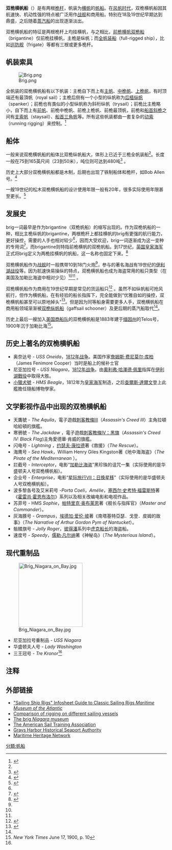 {{Infobox Weapon
|is_vehicle=yes
|type=帆船
|origin=[[地中海|地中海]]
| name         = 双桅横帆船
| image        = [[File:Brig_Niagara_full_sail.jpg|300px]]
| caption      = 尼亚加拉号（USS ''Niagara'' 1813）<ref>[http://www.legis.state.pa.us/WU01/LI/LI/CT/HTM/37/00.007.005.000..HTM Pennsylvania statute naming brig] {{Wayback|url=http://www.legis.state.pa.us/WU01/LI/LI/CT/HTM/37/00.007.005.000..HTM |date=20210502123036 }} and [http://www.legis.state.pa.us/WU01/VC/visitor_info/quiz/ship.htm official state website reading her name] {{webarchive|url=https://web.archive.org/web/20000510122158/http://www.legis.state.pa.us/WU01/VC/visitor_info/quiz/ship.htm |date=2000-05-10 }}</ref>
| length       = 75–165 英尺（23–50米）
| weight       = 480吨位
| speed        = 視情況而定，據報告可達11節（每小時20公里）
| crew         = 不定，12到16人
}}
'''双桅横帆船'''（{{lang-en|brig}}）是有两根[[桅杆|桅杆]]，帆装为[[横帆|横帆]]的[[帆船|帆船]]。在[[风帆时代|风帆时代]]，双桅横帆船因其航速快、机动性强的特点被广泛用作[[战舰|战舰]]和商用船。特别在18及19世纪早期达到鼎盛，之后随着[[蒸汽船|蒸汽船]]的出现逐渐淡出。

双桅横帆船的特征是两根桅杆上均挂横帆，与之相比，[[前桅横帆双桅船|前桅横帆双桅船]]（brigantine）仅前桅挂横帆，主桅是纵帆；而[[全帆装船|全帆装船]]（full-rigged ship），比如[[巡防舰|巡防舰]]（frigate）等都有三根或更多桅杆。

==帆装索具==
[[File:Brig.png|thumb]]

全帆装的双桅横帆船有以下帆装：主桅自下而上有[[主帆|主帆]]、[[中桅帆|中桅帆]]、[[上桅帆|上桅帆]]，有时顶端还有最頂帆（royal sail）；主桅后侧有一个小型的纵帆称为[[后樯纵帆|后樯纵帆]]（spanker）；前桅也有类似的小型纵帆称为斜桁纵帆（trysail）；前桅比主桅略小，自下而上有[[前帆|前帆]]、前桅中桅帆、前桅上桅帆、前桅最顶帆，前桅和[[船首斜桅|船首斜桅]]之间有[[支索帆|支索帆]]（staysail）、[[船首三角帆|船首三角帆]]等。所有这些帆装都由一套复杂的[[动索|动索]]（running rigging）来控制。<ref name="Man">{{cite web|title=Man on the Ocean |author=R.M. Ballantyne |url=http://www.athelstane.co.uk/ballanty/manocean/ocean10.htm |accessdate=2007-01-12 |archiveurl=https://web.archive.org/web/20061011015913/http://www.athelstane.co.uk/ballanty/manocean/ocean10.htm |archivedate=2006-10-11 |deadurl=yes }}</ref>

==船体==
一般来说双桅横帆船的船体比双桅纵帆船大，体形上已近于三桅全帆装船<ref name="Man"/>。长度一般在75到165英尺间（23到50米），吨位则可达到480吨<ref name="Texas">{{cite web|url=http://www.texasnavy.com/glossary2.htm|title=The Texas Navies|accessdate=2007-01-12|deadurl=yes|archiveurl=https://web.archive.org/web/20070731021530/http://www.texasnavy.com/glossary2.htm|archivedate=2007-07-31}}</ref> 。

历史上大部分双桅横帆船都是木制，后期也出现了铁制船体和桅杆，如Bob Allen号。<ref name="Bob">{{cite web|url=http://www.tallshipstock.com/BOB%20ALLEN%201.txt |title=Bob Allen |accessdate=2007-01-12 |archiveurl=https://web.archive.org/web/20061124084417/http://www.tallshipstock.com/BOB%2BALLEN%2B1.txt |archivedate=2006-11-24|deadurl=yes }}</ref>

一艘19世纪的松木双桅横帆船的设计使用年限一般有20年，很多实际使用年限甚至更长。<ref name="NJ">{{cite web|url=http://www.njscuba.net/artifacts/ship_sailing_ship.html|title=Sailing ships|accessdate=2007-01-12|deadurl=yes|archiveurl=https://web.archive.org/web/20070113100740/http://www.njscuba.net/artifacts/ship_sailing_ship.html|archivedate=2007-01-13}}</ref>

==发展史==
brig一词最早是作为brigantine（双桅帆船）的缩写出现的。作为双桅帆船的一种，相比主桅纵帆的brigantine，两根桅杆上都挂横帆的brig有更强的航行能力，更好操控，需要的人手也相对较少<ref name="Man"/>，因而大受欢迎，brig一词逐渐成为这一变种的专用词<ref name="Pirate">{{cite web|url=http://groups.msn.com/6nb38spqtrspsianegph7fjk07/ships.msnw|title=Pirate Ships|accessdate=2007-01-12|archive-url=https://web.archive.org/web/20071111042103/http://groups.msn.com/6nb38spqtrspsianegph7fjk07/ships.msnw|archive-date=2007-11-11|dead-url=yes}}</ref>，而brigantine则特指前桅横帆的双桅帆船。到17世纪，[[英国皇家海军|英国皇家海军]]正式将brig定义为两桅挂横帆的帆船，这一名称也固定下来。<ref>{{cite web|title=Brig or Brigantine |url=http://www.mariner.org/exploration/index.php?type=shiptype&id=3 |accessdate=2007-01-13 |deadurl=yes |archiveurl=https://web.archive.org/web/20070912133014/http://www.mariner.org/exploration/index.php?type=shiptype&id=3 |archivedate=2007-09-12 }}</ref>

双桅横帆船作为[[战舰|战舰]]时一般携带10到18门火炮<ref name="Texas"/>，参与的著名海战有19世纪的[[伊利湖战役|伊利湖战役]]等。因为航速快易操纵的特点，双桅横帆船也成为海盗常用的船只类型（在美国及加勒比海盗中相对少见）<ref name="Man"/><ref name="Pirate"/> 。

双桅横帆船作为商用在19世纪早期是常见的货运船只<ref name="Tre">{{cite web|title=The "Stockholm Brig" Tre Kronor|url=http://www.abc.se/~pa/bld/sth-brig.htm|accessdate=2007-01-12|archive-date=2007-02-04|archive-url=https://web.archive.org/web/20070204065004/http://www.abc.se/~pa/bld/sth-brig.htm|dead-url=no}}</ref> 。虽然不如纵帆船可抢风航行，但作为横帆船，在有经验的船长指挥下，完全能做到“优雅自如的操控，双桅横帆船甚至可以原地掉头”<ref>{{cite web|url=http://sailing-ships.oktett.net/brig.html|title=Brig|accessdate=2007-01-12|deadurl=yes|archiveurl=https://web.archive.org/web/20061230031219/http://sailing-ships.oktett.net/brig.html|archivedate=2006-12-30}}</ref>。但是因为同等船身需要更多人手，双桅横帆船在商用船领域渐渐被[[双桅纵帆船|双桅纵帆船]]（gaffsail schooner）及更后期的蒸汽船取代<ref name="Tre"/>。

历史上最后一艘加入[[美国商船队|美国商船队]]的双桅横帆船是1883年建于[[缅因州|缅因州]]的Telos号，1900年沉于加勒比海<ref>''New York Times'' June 17, 1900, p. 10</ref>。

==历史上著名的双桅横帆船==
*奥奈达号 - ''USS Oneida''，[[1812年战争|1812年战争]]。美国作家[[詹姆斯·费尼莫尔·库柏|詹姆斯·费尼莫尔·库柏]]（James Fenimore Cooper）当时是船上的候补士官
*尼亚加拉号 - ''USS Niagara''，[[1812年战争|1812年战争]]。由[[奧利弗·哈澤德·佩里|奧利弗·哈澤德·佩里]]指挥在[[伊利湖戰役|伊利湖戰役]]中取得大胜。 
*[[小獵犬號|小獵犬號]] - ''HMS Beagle''，1812年为[[皇家海军|皇家海军]]制造，之后[[查爾斯·達爾文|查爾斯·達爾文]]登上此艦擔任隨船博物學家。

==文学影视作品中出现的双桅横帆船==
*天鷹號 -  ''The Aquila''，電子遊戲[[刺客教條III|刺客教條III]]（''Assassin's Creed III''）主角拉頓哈給頓的旗艦。
*寒鴉號 -  ''The Jackdaw'' ，電子遊戲[[刺客教條IV：黑旗|刺客教條IV：黑旗]]（''Assassin's Creed IV: Black Flag'')主角愛德華·肯威的旗艦。
*闪电号 -  ''Lightning'' ，[[约瑟夫·康拉德|约瑟夫·康拉德]]著《救援》（''The Rescue''）。
*海鹰号 -  ''Sea Hawk''，William Henry Giles Kingston著《地中海海盗》（''The Pirate of the Mediterranean'' ）。
*拦截号 -  ''Interceptor''，电影“[[加勒比海盗|加勒比海盗]]”黑珍珠的诅咒一集（实际使用的是华盛顿夫人号双桅横帆船）。
*企业号 -  ''Enterprise''，电影“[[星际旅行VII：日换星移|星际旅行VII：日换星移]]”（实际使用的是华盛顿夫人号双桅横帆船）。
*波多黎各号及艾米莉号 -''Porta Coeli''，''Amélie''，[[塞西尔·史考特·福雷斯特|塞西尔·史考特·福雷斯特]]著《[[霍雷肖·霍恩布洛尔|霍雷肖·霍恩布洛尔]]》系列以及相关改编电影和电视作品。
*苏菲号 - HMS ''Sophie''，[[帕特里克·奥布莱恩|帕特里克·奥布莱恩]]著《舰长与指挥官》（''Master and Commander''）。
*灰海豚号 - ''Grampus''，[[埃德加·爱伦·坡|埃德加·爱伦·坡]]著《南塔基特亞瑟．戈登．皮姆的故事》（''The Narrative of Arthur Gordon Pym of Nantucket''）。
*骷髅旗号 - ''Jolly Roger''，[[彼得潘|彼得潘]]系列中[[虎克船长|虎克船长]]的海盗船。
*速度号 - ''Speedy''，[[儒勒·凡尔纳|儒勒·凡尔纳]]著《神秘岛》（''The Mysterious Island''）。

==现代重制品==
[[Image:Brig_Niagara_on_Bay.jpg|200px]]
*尼亚加拉号重制品 - ''USS Niagara''
*华盛顿夫人号 - ''Lady Washington''
*三王冠号 - ''Tre Kronor''<ref name="Tre"/>

==注释==
{{reflist}}

==外部链接==
{{Commons category|Brigs (ship)|Brig}}
* [https://web.archive.org/web/20101228161737/http://museum.gov.ns.ca/mma/AtoZ/rigs.html "Sailing Ship Rigs" Infosheet Guide to Classic Sailing Rigs ''Maritime Museum of the Atlantic'']
*[https://web.archive.org/web/20101228161737/http://museum.gov.ns.ca/mma/AtoZ/rigs.html Comparison of rigging on different sailing vessels]
*[http://www.brigniagara.org/ The brig ''Niagara'' museum] {{Wayback|url=http://www.brigniagara.org/ |date=20170810153707 }}
*[http://sailtraining.org/ The American Sail Training Association] {{Wayback|url=http://sailtraining.org/ |date=20190428141932 }}
*[http://www.historicalseaport.org/ Grays Harbor Historical Seaport Authority] {{Webarchive|url=https://archive.is/20120630030314/http://www.historicalseaport.org/ |date=2012-06-30 }}
*[https://archive.is/20050427103202/http://www.maritimeheritage.net/ Maritime Heritage Network]

{{帆船}}

[[分類:帆船|分類:帆船]]